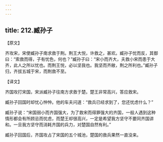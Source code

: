 ```yaml
---
---
---
```

title: 212.臧孙子
---



【原文】

齐攻宋，宋使臧孙子南求救于荆。荆王大悦，许救之，甚欢。臧孙子忧而反，其御曰：“索救而得，子有忧色，何也？”臧孙子曰：“宋小而齐大，夫救小宋而患于大齐，此人之所以忧也。而荆王悦，必以坚我也。我坚而齐敝，荆之所利也。”臧孙子归，齐拔五城于宋，而荆救不至。

【译文】

齐国攻打宋国，宋派臧孙子往南方求救于楚。楚王非常高兴，答应救宋。

臧孙子回国时却忧心忡忡。他的车夫问道：“救兵已经求到了，您还忧虑什么？”

臧孙子说：“宋国弱小而齐国强大，为了救宋而得罪强大的齐国，一般人遇到这种情形都会有所顾忌而忧虑，而楚王却很高兴，一定是希望我方坚守不要同齐国讲和。一旦我方坚守而消耗齐国的兵力，对楚国自然有利。”

臧孙子回国后，齐国攻占了宋国的五个城池，楚国的救兵果然一直没来。